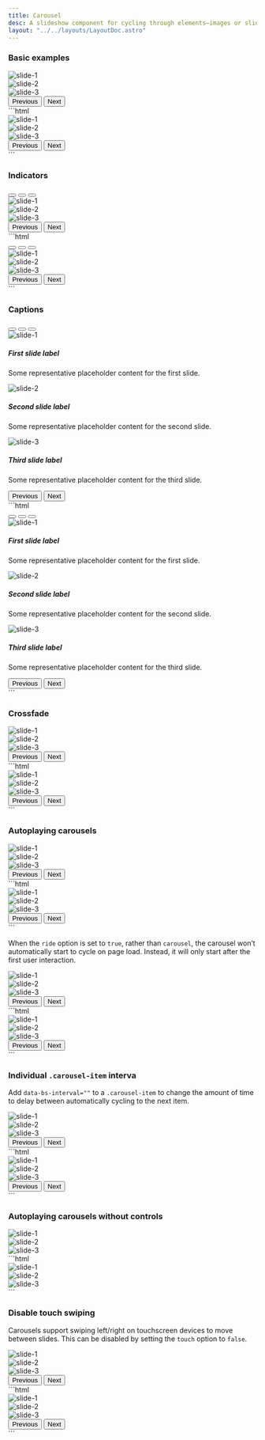 ```yaml
---
title: Carousel
desc: A slideshow component for cycling through elements—images or slides of text—like a carousel.
layout: "../../layouts/LayoutDoc.astro"
---
```



### Basic examples

<Example>
  <div slot="preview">
    <div id="carouselExample" class="carousel slide">
      <div class="carousel-inner">
        <div class="carousel-item active">
          <Image src={img1} class="block w-full" alt="slide-1" />
        </div>
        <div class="carousel-item">
          <Image src={img2} class="block w-full" alt="slide-2" />
        </div>
        <div class="carousel-item">
          <Image src={img3} class="block w-full" alt="slide-3" />
        </div>
      </div>
      <button class="carousel-control-prev" type="button" data-bs-target="#carouselExample" data-bs-slide="prev">
        <span class="carousel-control-prev-icon" aria-hidden="true"></span>
        <span class="hidden">Previous</span>
      </button>
      <button class="carousel-control-next" type="button" data-bs-target="#carouselExample" data-bs-slide="next">
        <span class="carousel-control-next-icon" aria-hidden="true"></span>
        <span class="hidden">Next</span>
      </button>
    </div>
  </div>

  <div slot="code">
    ```html
    <div id="carouselExample" class="carousel slide">
      <div class="carousel-inner">
        <div class="carousel-item active">
          <img src="assets/images/carousel-1" class="block w-full" alt="slide-1" />
        </div>
        <div class="carousel-item">
          <img src="assets/images/carousel-2" class="block w-full" alt="slide-2" />
        </div>
        <div class="carousel-item">
          <img src="assets/images/carousel-3" class="block w-full" alt="slide-3" />
        </div>
      </div>
      <button class="carousel-control-prev" type="button" data-bs-target="#carouselExample" data-bs-slide="prev">
        <span class="carousel-control-prev-icon" aria-hidden="true"></span>
        <span class="hidden">Previous</span>
      </button>
      <button class="carousel-control-next" type="button" data-bs-target="#carouselExample" data-bs-slide="next">
        <span class="carousel-control-next-icon" aria-hidden="true"></span>
        <span class="hidden">Next</span>
      </button>
    </div>
    ```
  </div>
</Example>

### Indicators

<Example>
  <div slot="preview">
    <div id="carouselExampleIndicators" class="carousel slide">
      <div class="carousel-indicators">
        <button type="button" data-bs-target="#carouselExampleIndicators" data-bs-slide-to="0" class="active" aria-current="true" aria-label="Slide 1"></button>
        <button type="button" data-bs-target="#carouselExampleIndicators" data-bs-slide-to="1" aria-label="Slide 2"></button>
        <button type="button" data-bs-target="#carouselExampleIndicators" data-bs-slide-to="2" aria-label="Slide 3"></button>
      </div>
      <div class="carousel-inner">
        <div class="carousel-item active">
          <Image src={img1} class="block w-full" alt="slide-1" />
        </div>
        <div class="carousel-item">
          <Image src={img2} class="block w-full" alt="slide-2" />
        </div>
        <div class="carousel-item">
          <Image src={img3} class="block w-full" alt="slide-3" />
        </div>
      </div>
      <button class="carousel-control-prev" type="button" data-bs-target="#carouselExampleIndicators" data-bs-slide="prev">
        <span class="carousel-control-prev-icon" aria-hidden="true"></span>
        <span class="hidden">Previous</span>
      </button>
      <button class="carousel-control-next" type="button" data-bs-target="#carouselExampleIndicators" data-bs-slide="next">
        <span class="carousel-control-next-icon" aria-hidden="true"></span>
        <span class="hidden">Next</span>
      </button>
    </div>
  </div>

  <div slot="code">
    ```html
    <div id="carouselExampleIndicators" class="carousel slide">
      <div class="carousel-indicators">
        <button type="button" data-bs-target="#carouselExampleIndicators" data-bs-slide-to="0" class="active" aria-current="true" aria-label="Slide 1"></button>
        <button type="button" data-bs-target="#carouselExampleIndicators" data-bs-slide-to="1" aria-label="Slide 2"></button>
        <button type="button" data-bs-target="#carouselExampleIndicators" data-bs-slide-to="2" aria-label="Slide 3"></button>
      </div>
      <div class="carousel-inner">
        <div class="carousel-item active">
          <img src="assets/images/carousel-1" class="block w-full" alt="slide-1" />
        </div>
        <div class="carousel-item">
          <img src="assets/images/carousel-2" class="block w-full" alt="slide-2" />
        </div>
        <div class="carousel-item">
          <img src="assets/images/carousel-3" class="block w-full" alt="slide-3" />
        </div>
      </div>
      <button class="carousel-control-prev" type="button" data-bs-target="#carouselExampleIndicators" data-bs-slide="prev">
        <span class="carousel-control-prev-icon" aria-hidden="true"></span>
        <span class="hidden">Previous</span>
      </button>
      <button class="carousel-control-next" type="button" data-bs-target="#carouselExampleIndicators" data-bs-slide="next">
        <span class="carousel-control-next-icon" aria-hidden="true"></span>
        <span class="hidden">Next</span>
      </button>
    </div>
    ```
  </div>
</Example>

### Captions

<Example>
  <div slot="preview">
    <div id="carouselExampleCaptions" class="carousel slide">
      <div class="carousel-indicators">
        <button type="button" data-bs-target="#carouselExampleCaptions" data-bs-slide-to="0" class="active" aria-current="true" aria-label="Slide 1"></button>
        <button type="button" data-bs-target="#carouselExampleCaptions" data-bs-slide-to="1" aria-label="Slide 2"></button>
        <button type="button" data-bs-target="#carouselExampleCaptions" data-bs-slide-to="2" aria-label="Slide 3"></button>
      </div>
      <div class="carousel-inner">
        <div class="carousel-item active">
          <Image src={img1} class="block w-full" alt="slide-1" />
          <div class="carousel-caption hidden md:block">
            <h5 class="text-lg font-semibold">First slide label</h5>
            <p>Some representative placeholder content for the first slide.</p>
          </div>
        </div>
        <div class="carousel-item">
          <Image src={img2} class="block w-full" alt="slide-2" />
          <div class="carousel-caption hidden md:block">
            <h5 class="text-lg font-semibold">Second slide label</h5>
            <p>Some representative placeholder content for the second slide.</p>
          </div>
        </div>
        <div class="carousel-item">
          <Image src={img3} class="block w-full" alt="slide-3" />
          <div class="carousel-caption hidden md:block">
            <h5 class="text-lg font-semibold">Third slide label</h5>
            <p>Some representative placeholder content for the third slide.</p>
          </div>
        </div>
      </div>
      <button class="carousel-control-prev" type="button" data-bs-target="#carouselExampleCaptions" data-bs-slide="prev">
        <span class="carousel-control-prev-icon" aria-hidden="true"></span>
        <span class="hidden">Previous</span>
      </button>
      <button class="carousel-control-next" type="button" data-bs-target="#carouselExampleCaptions" data-bs-slide="next">
        <span class="carousel-control-next-icon" aria-hidden="true"></span>
        <span class="hidden">Next</span>
      </button>
    </div>
  </div>

  <div slot="code">
    ```html
    <div id="carouselExampleCaptions" class="carousel slide">
      <div class="carousel-indicators">
        <button type="button" data-bs-target="#carouselExampleCaptions" data-bs-slide-to="0" class="active" aria-current="true" aria-label="Slide 1"></button>
        <button type="button" data-bs-target="#carouselExampleCaptions" data-bs-slide-to="1" aria-label="Slide 2"></button>
        <button type="button" data-bs-target="#carouselExampleCaptions" data-bs-slide-to="2" aria-label="Slide 3"></button>
      </div>
      <div class="carousel-inner">
        <div class="carousel-item active">
          <img src="assets/images/carousel-1" class="block w-full" alt="slide-1" />
          <div class="carousel-caption hidden md:block">
            <h5 class="text-lg font-semibold">First slide label</h5>
            <p>Some representative placeholder content for the first slide.</p>
          </div>
        </div>
        <div class="carousel-item">
          <img src="assets/images/carousel-2" class="block w-full" alt="slide-2" />
          <div class="carousel-caption hidden md:block">
            <h5 class="text-lg font-semibold">Second slide label</h5>
            <p>Some representative placeholder content for the second slide.</p>
          </div>
        </div>
        <div class="carousel-item">
          <img src="assets/images/carousel-3" class="block w-full" alt="slide-3" />
          <div class="carousel-caption hidden md:block">
            <h5 class="text-lg font-semibold">Third slide label</h5>
            <p>Some representative placeholder content for the third slide.</p>
          </div>
        </div>
      </div>
      <button class="carousel-control-prev" type="button" data-bs-target="#carouselExampleCaptions" data-bs-slide="prev">
        <span class="carousel-control-prev-icon" aria-hidden="true"></span>
        <span class="hidden">Previous</span>
      </button>
      <button class="carousel-control-next" type="button" data-bs-target="#carouselExampleCaptions" data-bs-slide="next">
        <span class="carousel-control-next-icon" aria-hidden="true"></span>
        <span class="hidden">Next</span>
      </button>
    </div>
    ```
  </div>
</Example>

### Crossfade

<Example>
  <div slot="preview">
    <div id="carouselExampleFade" class="carousel slide carousel-fade">
      <div class="carousel-inner">
        <div class="carousel-item active">
          <Image src={img1} class="block w-full" alt="slide-1" />
        </div>
        <div class="carousel-item">
          <Image src={img2} class="block w-full" alt="slide-2" />
        </div>
        <div class="carousel-item">
          <Image src={img3} class="block w-full" alt="slide-3" />
        </div>
      </div>
      <button class="carousel-control-prev" type="button" data-bs-target="#carouselExampleFade" data-bs-slide="prev">
        <span class="carousel-control-prev-icon" aria-hidden="true"></span>
        <span class="hidden">Previous</span>
      </button>
      <button class="carousel-control-next" type="button" data-bs-target="#carouselExampleFade" data-bs-slide="next">
        <span class="carousel-control-next-icon" aria-hidden="true"></span>
        <span class="hidden">Next</span>
      </button>
    </div>
  </div>

  <div slot="code">
    ```html
    <div id="carouselExampleFade" class="carousel slide">
      <div class="carousel-inner">
        <div class="carousel-item active">
          <img src="assets/images/carousel-1" class="block w-full" alt="slide-1" />
        </div>
        <div class="carousel-item">
          <img src="assets/images/carousel-2" class="block w-full" alt="slide-2" />
        </div>
        <div class="carousel-item">
          <img src="assets/images/carousel-3" class="block w-full" alt="slide-3" />
        </div>
      </div>
      <button class="carousel-control-prev" type="button" data-bs-target="#carouselExampleFade" data-bs-slide="prev">
        <span class="carousel-control-prev-icon" aria-hidden="true"></span>
        <span class="hidden">Previous</span>
      </button>
      <button class="carousel-control-next" type="button" data-bs-target="#carouselExampleFade" data-bs-slide="next">
        <span class="carousel-control-next-icon" aria-hidden="true"></span>
        <span class="hidden">Next</span>
      </button>
    </div>
    ```
  </div>
</Example>

### Autoplaying carousels

<Example>
  <div slot="preview">
    <div id="carouselExampleAutoplaying" class="carousel slide" data-bs-ride="carousel">
      <div class="carousel-inner">
        <div class="carousel-item active">
          <Image src={img1} class="block w-full" alt="slide-1" />
        </div>
        <div class="carousel-item">
          <Image src={img2} class="block w-full" alt="slide-2" />
        </div>
        <div class="carousel-item">
          <Image src={img3} class="block w-full" alt="slide-3" />
        </div>
      </div>
      <button class="carousel-control-prev" type="button" data-bs-target="#carouselExampleAutoplaying" data-bs-slide="prev">
        <span class="carousel-control-prev-icon" aria-hidden="true"></span>
        <span class="hidden">Previous</span>
      </button>
      <button class="carousel-control-next" type="button" data-bs-target="#carouselExampleAutoplaying" data-bs-slide="next">
        <span class="carousel-control-next-icon" aria-hidden="true"></span>
        <span class="hidden">Next</span>
      </button>
    </div>
  </div>

  <div slot="code">
    ```html
    <div id="carouselExampleAutoplaying" class="carousel slide" data-bs-ride="carousel">
      <div class="carousel-inner">
        <div class="carousel-item active">
          <img src="assets/images/carousel-1" class="block w-full" alt="slide-1" />
        </div>
        <div class="carousel-item">
          <img src="assets/images/carousel-2" class="block w-full" alt="slide-2" />
        </div>
        <div class="carousel-item">
          <img src="assets/images/carousel-3" class="block w-full" alt="slide-3" />
        </div>
      </div>
      <button class="carousel-control-prev" type="button" data-bs-target="#carouselExampleAutoplaying" data-bs-slide="prev">
        <span class="carousel-control-prev-icon" aria-hidden="true"></span>
        <span class="hidden">Previous</span>
      </button>
      <button class="carousel-control-next" type="button" data-bs-target="#carouselExampleAutoplaying" data-bs-slide="next">
        <span class="carousel-control-next-icon" aria-hidden="true"></span>
        <span class="hidden">Next</span>
      </button>
    </div>
    ```
  </div>
</Example>

When the `ride` option is set to `true`, rather than `carousel`, the carousel won’t automatically start to cycle on page load. Instead, it will only start after the first user interaction.

<Example>
  <div slot="preview">
    <div id="carouselExampleRide" class="carousel slide" data-bs-ride="true">
      <div class="carousel-inner">
        <div class="carousel-item active">
          <Image src={img1} class="block w-full" alt="slide-1" />
        </div>
        <div class="carousel-item">
          <Image src={img2} class="block w-full" alt="slide-2" />
        </div>
        <div class="carousel-item">
          <Image src={img3} class="block w-full" alt="slide-3" />
        </div>
      </div>
      <button class="carousel-control-prev" type="button" data-bs-target="#carouselExampleRide" data-bs-slide="prev">
        <span class="carousel-control-prev-icon" aria-hidden="true"></span>
        <span class="hidden">Previous</span>
      </button>
      <button class="carousel-control-next" type="button" data-bs-target="#carouselExampleRide" data-bs-slide="next">
        <span class="carousel-control-next-icon" aria-hidden="true"></span>
        <span class="hidden">Next</span>
      </button>
    </div>
  </div>

  <div slot="code">
    ```html
    <div id="carouselExampleRide" class="carousel slide" data-bs-ride="true">
      <div class="carousel-inner">
        <div class="carousel-item active">
          <img src="assets/images/carousel-1" class="block w-full" alt="slide-1" />
        </div>
        <div class="carousel-item">
          <img src="assets/images/carousel-2" class="block w-full" alt="slide-2" />
        </div>
        <div class="carousel-item">
          <img src="assets/images/carousel-3" class="block w-full" alt="slide-3" />
        </div>
      </div>
      <button class="carousel-control-prev" type="button" data-bs-target="#carouselExampleRide" data-bs-slide="prev">
        <span class="carousel-control-prev-icon" aria-hidden="true"></span>
        <span class="hidden">Previous</span>
      </button>
      <button class="carousel-control-next" type="button" data-bs-target="#carouselExampleRide" data-bs-slide="next">
        <span class="carousel-control-next-icon" aria-hidden="true"></span>
        <span class="hidden">Next</span>
      </button>
    </div>
    ```
  </div>
</Example>

### Individual `.carousel-item` interva

Add `data-bs-interval=""` to a `.carousel-item` to change the amount of time to delay between automatically cycling to the next item.

<Example>
  <div slot="preview">
    <div id="carouselExampleInterval" class="carousel slide" data-bs-ride="carousel">
      <div class="carousel-inner">
        <div class="carousel-item active" data-bs-interval="10000">
          <Image src={img1} class="block w-full" alt="slide-1" />
        </div>
        <div class="carousel-item" data-bs-interval="2000">
          <Image src={img2} class="block w-full" alt="slide-2" />
        </div>
        <div class="carousel-item">
          <Image src={img3} class="block w-full" alt="slide-3" />
        </div>
      </div>
      <button class="carousel-control-prev" type="button" data-bs-target="#carouselExampleInterval" data-bs-slide="prev">
        <span class="carousel-control-prev-icon" aria-hidden="true"></span>
        <span class="hidden">Previous</span>
      </button>
      <button class="carousel-control-next" type="button" data-bs-target="#carouselExampleInterval" data-bs-slide="next">
        <span class="carousel-control-next-icon" aria-hidden="true"></span>
        <span class="hidden">Next</span>
      </button>
    </div>
  </div>

  <div slot="code">
    ```html
    <div id="carouselExampleInterval" class="carousel slide" data-bs-ride="carousel">
      <div class="carousel-inner">
        <div class="carousel-item active" data-bs-interval="10000">
          <img src="assets/images/carousel-1" class="block w-full" alt="slide-1" />
        </div>
        <div class="carousel-item" data-bs-interval="2000">
          <img src="assets/images/carousel-2" class="block w-full" alt="slide-2" />
        </div>
        <div class="carousel-item">
          <img src="assets/images/carousel-3" class="block w-full" alt="slide-3" />
        </div>
      </div>
      <button class="carousel-control-prev" type="button" data-bs-target="#carouselExampleInterval" data-bs-slide="prev">
        <span class="carousel-control-prev-icon" aria-hidden="true"></span>
        <span class="hidden">Previous</span>
      </button>
      <button class="carousel-control-next" type="button" data-bs-target="#carouselExampleInterval" data-bs-slide="next">
        <span class="carousel-control-next-icon" aria-hidden="true"></span>
        <span class="hidden">Next</span>
      </button>
    </div>
    ```
  </div>
</Example>

### Autoplaying carousels without controls

<Example>
  <div slot="preview">
    <div id="carouselExampleSlidesOnly" class="carousel slide" data-bs-ride="carousel">
      <div class="carousel-inner">
        <div class="carousel-item active">
          <Image src={img1} class="block w-full" alt="slide-1" />
        </div>
        <div class="carousel-item">
          <Image src={img2} class="block w-full" alt="slide-2" />
        </div>
        <div class="carousel-item">
          <Image src={img3} class="block w-full" alt="slide-3" />
        </div>
      </div>
    </div>
  </div>

  <div slot="code">
    ```html
    <div id="carouselExampleSlidesOnly" class="carousel slide" data-bs-ride="carousel">
      <div class="carousel-inner">
        <div class="carousel-item active">
          <img src="assets/images/carousel-1" class="block w-full" alt="slide-1" />
        </div>
        <div class="carousel-item">
          <img src="assets/images/carousel-2" class="block w-full" alt="slide-2" />
        </div>
        <div class="carousel-item">
          <img src="assets/images/carousel-3" class="block w-full" alt="slide-3" />
        </div>
      </div>
    </div>
    ```
  </div>
</Example>

### Disable touch swiping

Carousels support swiping left/right on touchscreen devices to move between slides. This can be disabled by setting the `touch` option to `false`.

<Example>
  <div slot="preview">
    <div id="carouselExampleControlsNoTouching" class="carousel slide" data-bs-touch="false">
      <div class="carousel-inner">
        <div class="carousel-item active">
          <Image src={img1} class="block w-full" alt="slide-1" />
        </div>
        <div class="carousel-item">
          <Image src={img2} class="block w-full" alt="slide-2" />
        </div>
        <div class="carousel-item">
          <Image src={img3} class="block w-full" alt="slide-3" />
        </div>
      </div>
      <button class="carousel-control-prev" type="button" data-bs-target="#carouselExampleControlsNoTouching" data-bs-slide="prev">
        <span class="carousel-control-prev-icon" aria-hidden="true"></span>
        <span class="hidden">Previous</span>
      </button>
      <button class="carousel-control-next" type="button" data-bs-target="#carouselExampleControlsNoTouching" data-bs-slide="next">
        <span class="carousel-control-next-icon" aria-hidden="true"></span>
        <span class="hidden">Next</span>
      </button>
    </div>
  </div>

  <div slot="code">
    ```html
    <div id="carouselExampleControlsNoTouching" class="carousel slide" data-bs-touch="false">
      <div class="carousel-inner">
        <div class="carousel-item active">
          <img src="assets/images/carousel-1" class="block w-full" alt="slide-1" />
        </div>
        <div class="carousel-item">
          <img src="assets/images/carousel-2" class="block w-full" alt="slide-2" />
        </div>
        <div class="carousel-item">
          <img src="assets/images/carousel-3" class="block w-full" alt="slide-3" />
        </div>
      </div>
      <button class="carousel-control-prev" type="button" data-bs-target="#carouselExampleControlsNoTouching" data-bs-slide="prev">
        <span class="carousel-control-prev-icon" aria-hidden="true"></span>
        <span class="hidden">Previous</span>
      </button>
      <button class="carousel-control-next" type="button" data-bs-target="#carouselExampleControlsNoTouching" data-bs-slide="next">
        <span class="carousel-control-next-icon" aria-hidden="true"></span>
        <span class="hidden">Next</span>
      </button>
    </div>
    ```
  </div>
</Example>
